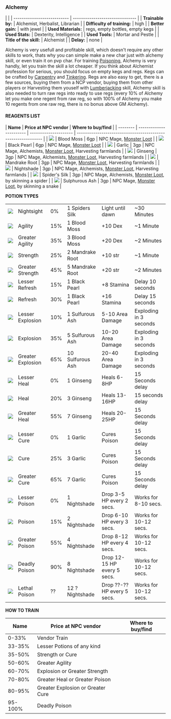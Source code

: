 ### Alchemy

|                             |
| --------------------------- | ------------------------------- |
| **Trainable by:**           | Alchemist, Herbalist, Librarian |
| **Difficulty of training:** | high                            |
| **Better gain:**            | with jewel                      |
| **Used Materials:**         | regs, empty bottles, empty kegs |
| **Used Stats:**             | Dexterity, Intelligence         |
| **Used Tools:**             | Mortar and Pestle               |
| **Title of the skill:**     | Alchemist                       |
| **Delay:**                  | none                            |

Alchemy is very usefull and profitable skill, which doesn't require any other skills to work,
thats why you can simple make a new char just with alchemy skill, or even train it on pvp char.
For training [Poisoning][2], Alchemy is very handly, let you train the skill a lot cheaper.
If you think about Alchemist profession for serious, you should focus on empty kegs and regs.
Kegs can be crafted by [Carpentry][3] and [Tinkering][4]. Regs are also easy to get, there is a few sources,
buying them from a NCP vendor, buying them from other players or Harvesting them youself with [Lumberjacking][5] skill,
Alchemy skill is also needed to turn raw regs into ready to use regs (every 10% of Alchemy let you make one regent from raw reg,
so with 100% of Alchemy you make 10 regents from one raw reg, there is no bonus above GM Alchemy).

#### REAGENTS LIST

| **Name** | **Price at NPC vendor** | **Where to buy/find** |
| -------- | ----------------------- | --------------------- | ------------------------------------------------------------- |
| ![][6]   | Blood Moss              | 6gp                   | NPC Mage, [Monster Loot][7]                                   |
| ![][8]   | Black Pearl             | 6gp                   | NPC Mage, [Monster Loot][7]                                   |
| ![][9]   | Garlic                  | 3gp                   | NPC Mage, Alchemists, [Monster Loot][7], Harvesting farmlands |
| ![][10]  | Ginseng                 | 3gp                   | NPC Mage, Alchemists, [Monster Loot][7], Harvesting farmlands |
| ![][11]  | Mandrake Root           | 3gp                   | NPC Mage, [Monster Loot][7], Harvesting farmlands             |
| ![][12]  | Nightshade              | 3gp                   | NPC Mage, Alchemists, [Monster Loot][7], Harvesting farmlands |
| ![][13]  | Spider's Silk           | 3gp                   | NPC Mage, Alchemists, [Monster Loot][7], by skinning a spider |
| ![][14]  | Sulphurous Ash          | 3gp                   | NPC Mage, [Monster Loot][7], by skinning a snake              |

**POTION TYPES**

|     |     |   |   |   |   |
|-----                                              |-----      |-- |-----  |---    |----|
|![][15]|Nightsight|0%|1 Spiders Silk|Light until dawn|~30 Minutes |
|![][16]|Agility|15%|1 Blood Moss|+10 Dex|~1 Minute|
|![][17]|Greater Agility|35%|3 Blood Moss|+20 Dex|~2 Minutes|
|![][18]|Strength|25%|2 Mandrake Root|+10 str|~1 Minute|
|![][19]|Greater Strength|45%|5 Mandrake Root|+20 str|~2 Minutes|
|![][20]|Lesser Refresh|15%|1 Black Pearl|+8 Stamina|Delay 10 seconds|
|![][21]|Refresh|30%|1 Black Pearl|+16 Stamina|Delay 15 seconds|
|![][22]|Lesser Explosion|10%|1 Sulfurous Ash|5-10 Area Damage|Exploding in 3 seconds|
|![][23]|Explosion|35%|5 Sulfurous Ash|10-20 Area Damage|Exploding in 3 seconds|
|![][24]|Greater Explosion|65%|10 Sulfurous Ash|20-40 Area Damage|Exploding in 3 seconds|
|![][25]|Lesser Heal|0%|1 Ginseng|Heals 6-8HP|15 Seconds delay|
|![][26]|Heal|20%|3 Ginseng|Heals 13-16HP|15 seconds delay|
|![][27]|Greater Heal|55%|7 Ginseng|Heals 20-25HP|15 Seconds delay|
|![][28]|Lesser Cure|0%|1 Garlic|Cures Poison|15 Seconds delay|
|![][29]|Cure|25%|3 Garlic|Cures Poison|15 Seconds delay|
|![][30]|Greater Cure|65%|7 Garlic|Cures Poison|15 Seconds delay|
|![][31]|Lesser Poison|0%|1 Nightshade|Drop 3-5 HP every 2 secs.|Works for 8-10 secs.|
|![][32]|Poison|15%|2 Nightshade|Drop 6-10 HP every 3 secs.|Works for 10-12 secs.|
|![][33]|Greater Poison|55%|4 Nightshade|Drop 8-12 HP every 4 secs.|Works for 10-12 secs.|
|![][34]|Deadly Poison|90%|8 Nightshade|Drop 12-15 HP every 5 secs.|Works for 10-12 secs.|
|![][35]|Lethal Poison|??|12 ? Nightshade|Drop ??-?? HP every 5 secs.|Works for 10-12 secs.|


**HOW TO TRAIN**

| **Name** | **Price at NPC vendor**           | **Where to buy/find** |
| -------- | --------------------------------- | --------------------- |
| 0-33%    | Vendor Train                      |
| 33-35%   | Lesser Potions of any kind        |
| 35-50%   | Strength or Cure                  |
| 50-60%   | Greater Agility                   |
| 60-70%   | Explosion or Greater Strength     |
| 70-80%   | Greater Heal or Greater Poison    |
| 80-95%   | Greater Explosion or Greater Cure |
| 95-100%  | Deadly Poison                     |

[2]: /pages/library/skills/poisoning
[3]: /pages/library/skills/carpentry
[4]: /pages/library/skills/tinkering
[5]: /pages/library/skills/lumberjacking
[6]: ../../../public/images/alchemy/bm.gif
[7]: http://neverlandsphoenix.org/wordpress/wiki/monster-loot/
[8]: ../../../public/images/alchemy/bp.gif
[9]: ../../../public/images/alchemy/gl.gif
[10]: ../../../public/images/alchemy/gs.gif
[11]: ../../../public/images/alchemy/mr.gif
[12]: ../../../public/images/alchemy/ns2.gif
[13]: ../../../public/images/alchemy/ss.gif
[14]: ../../../public/images/alchemy/sa.gif
[15]: ../../../public/images/alchemy/ns_pot.gif
[16]: ../../../public/images/alchemy/dex_pot.gif
[17]: ../../../public/images/alchemy/dex_pot.gif
[18]: ../../../public/images/alchemy/str_pot.gif
[19]: ../../../public/images/alchemy/str_pot.gif
[20]: ../../../public/images/alchemy/refresh_pot.gif
[21]: ../../../public/images/alchemy/refresh_pot.gif
[22]: ../../../public/images/alchemy/explo_pot.gif
[23]: ../../../public/images/alchemy/explo_pot.gif
[24]: ../../../public/images/alchemy/explo_pot.gif
[25]: ../../../public/images/alchemy/heal_pot.gif
[26]: ../../../public/images/alchemy/heal_pot.gif
[27]: ../../../public/images/alchemy/heal_pot.gif
[28]: ../../../public/images/alchemy/cure_pot.gif
[29]: ../../../public/images/alchemy/cure_pot.gif
[30]: ../../../public/images/alchemy/cure_pot.gif
[31]: ../../../public/images/alchemy/poison_pot.gif
[32]: ../../../public/images/alchemy/poison_pot.gif
[33]: ../../../public/images/alchemy/poison_pot.gif
[34]: ../../../public/images/alchemy/poison_pot.gif
[35]: ../../../public/images/alchemy/poison_pot.gif

